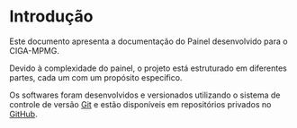 # Introdução {.unnumbered}

Este documento apresenta a documentação do Painel desenvolvido para o CIGA-MPMG.

Devido à complexidade do painel, o projeto está estruturado em diferentes partes, cada um com um propósito específico.

Os softwares foram desenvolvidos e versionados utilizando o sistema de controle de versão [Git](https://git-scm.com/) e estão disponíveis em repositórios privados no [GitHub](https://github.com/).
